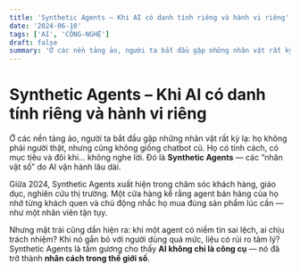 ```yaml
---
title: 'Synthetic Agents – Khi AI có danh tính riêng và hành vi riêng'
date: '2024-06-10'
tags: ['AI', 'CÔNG-NGHỆ']
draft: false
summary: 'Ở các nền tảng ảo, người ta bắt đầu gặp những nhân vật rất kỳ lạ: họ không phải người thật, nhưng cũ'
---
```


# Synthetic Agents – Khi AI có danh tính riêng và hành vi riêng

Ở các nền tảng ảo, người ta bắt đầu gặp những nhân vật rất kỳ lạ: họ không phải người thật, nhưng cũng không giống chatbot cũ. Họ có tính cách, có mục tiêu và đôi khi… không nghe lời. Đó là **Synthetic Agents** — các “nhân vật số” do AI vận hành lâu dài.

Giữa 2024, Synthetic Agents xuất hiện trong chăm sóc khách hàng, giáo dục, nghiên cứu thị trường. Một cửa hàng kể rằng agent bán hàng của họ nhớ từng khách quen và chủ động nhắc họ mua đúng sản phẩm lúc cần — như một nhân viên tận tụy.

Nhưng mặt trái cũng dần hiện ra: khi một agent có niềm tin sai lệch, ai chịu trách nhiệm? Khi nó gắn bó với người dùng quá mức, liệu có rủi ro tâm lý? Synthetic Agents là tấm gương cho thấy **AI không chỉ là công cụ** — nó đã trở thành **nhân cách trong thế giới số**.